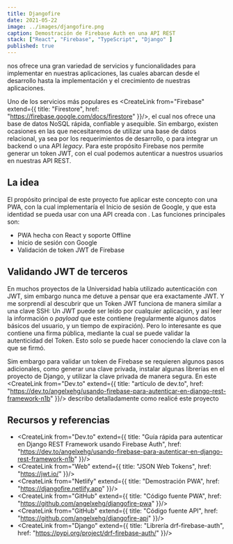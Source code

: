 ```yaml
---
title: Djangofire
date: 2021-05-22
image: ../images/djangofire.png
caption: Demostración de Firebase Auth en una API REST
stack: ["React", "Firebase", "TypeScript", "Django" ]
published: true
---
```


<CreateLink from="Firebase"/> nos ofrece una gran variedad de servicios y funcionalidades para implementar en nuestras aplicaciones, las cuales abarcan desde el desarrollo hasta la implementación y el crecimiento de nuestras aplicaciones.

Uno de los servicios más populares es <CreateLink from="Firebase" extend={{
  title: "Firestore",
  href: "https://firebase.google.com/docs/firestore"
}}/>, el cual nos ofrece una base de datos NoSQL rápida, confiable y asequible. Sin embargo, existen ocasiones en las que necesitaremos de utilizar una base de datos relacional, ya sea por los requerimientos de desarrollo, o para integrar un backend o una API *legacy*. Para este propósito Firebase nos permite generar un token JWT, con el cual podemos autenticar a nuestros usuarios en nuestras API REST.

## La idea

El propósito principal de este proyecto fue aplicar este concepto con una PWA, con la cual implementaría el Inicio de sesión de Google, y que esta identidad se pueda usar con una API creada con <CreateLink from="Django"/>. Las funciones principales son:

- PWA hecha con React y soporte Offline
- Inicio de sesión con Google
- Validación de token JWT de Firebase

## Validando JWT de terceros

En muchos proyectos de la Universidad había utilizado autenticación con JWT, sim embargo nunca me detuve a pensar que era exactamente JWT. Y me sorprendí al descubrir que un Token JWT funciona de manera similar a una clave SSH: Un JWT puede ser leído por cualquier aplicación, y así leer la información o *payload* que este contiene (regularmente algunos datos básicos del usuario, y un tiempo de expiración). Pero lo interesante es que contiene una firma pública, mediante la cual se puede validar la autenticidad del Token. Esto solo se puede hacer conociendo la clave con la que se firmó.

Sim embargo para validar un token de Firebase se requieren algunos pasos adicionales, como generar una clave privada, instalar algunas librerías en el proyecto de Django, y utilizar la clave privada de manera segura. En este <CreateLink from="Dev.to" extend={{
  title: "artículo de dev.to",
  href: "https://dev.to/angelxehg/usando-firebase-para-autenticar-en-django-rest-framework-n1b"
}}/> describo detalladamente como realicé este proyecto

## Recursos y referencias

- <CreateLink from="Dev.to" extend={{
  title: "Guía rápida para autenticar en Django REST Framework usando Firebase Auth",
  href: "https://dev.to/angelxehg/usando-firebase-para-autenticar-en-django-rest-framework-n1b"
}}/>
- <CreateLink from="Web" extend={{
  title: "JSON Web Tokens",
  href: "https://jwt.io/"
}}/>
- <CreateLink from="Netlify" extend={{
  title: "Demostración PWA",
  href: "https://djangofire.netlify.app"
}}/>
- <CreateLink from="GitHub" extend={{
  title: "Código fuente PWA",
  href: "https://github.com/angelxehg/djangofire-pwa"
}}/>
- <CreateLink from="GitHub" extend={{
  title: "Código fuente API",
  href: "https://github.com/angelxehg/djangofire-api"
}}/>
- <CreateLink from="Django" extend={{
  title: "Librería drf-firebase-auth",
  href: "https://pypi.org/project/drf-firebase-auth/"
}}/>
